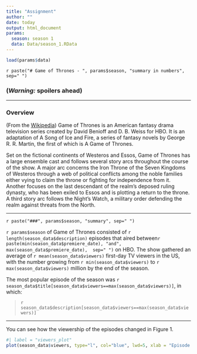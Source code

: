 ---
title: "Assignment"
author: ""
date: today
output: html_document
params:
  season: season 1
  data: Data/season_1.RData
---

```{r}
load(params$data)
```
`r paste("# Game of Thrones - ", params$season, "summary in numbers", sep=" ")`

### __(*Warning:* spoilers ahead)__

***

### Overview

(From the [Wikipedia](https://en.wikipedia.org/wiki/Game_of_Thrones#Premise)) Game of Thrones is an American fantasy drama television series created by David Benioff and D. B. Weiss for HBO. It is an adaptation of A Song of Ice and Fire, a series of fantasy novels by George R. R. Martin, the first of which is A Game of Thrones.

Set on the fictional continents of Westeros and Essos, Game of Thrones has a large ensemble cast and follows several story arcs throughout the course of the show. A major arc concerns the Iron Throne of the Seven Kingdoms of Westeros through a web of political conflicts among the noble families either vying to claim the throne or fighting for independence from it. Another focuses on the last descendant of the realm's deposed ruling dynasty, who has been exiled to Essos and is plotting a return to the throne. A third story arc follows the Night's Watch, a military order defending the realm against threats from the North.

***

`r paste("###", params$season, "summary", sep=" ")`


`r params$season` of Game of Thrones consisted of `r length(season_data$description)` episodes that aired between`r paste(min(season_data$premiere_date), "and", max(season_data$premiere_date),  sep=" ")`  on HBO. The show gathered an average of `r mean(season_data$viewers)` first-day TV viewers in the US, with the number growing from `r min(season_data$viewers)` to `r max(season_data$viewers)` million by the end of the season.

The most popular episode of the season was `r season_data$title[season_data$viewers==max(season_data$viewers)]`, in which:

> `r season_data$description[season_data$viewers==max(season_data$viewers)]`


***

You can see how the viewership of the episodes changed in Figure 1.

```{r}
#| label = "viewers_plot"
plot(season_data$viewers, type="l", col="blue", lwd=5, xlab = "Episode number", ylab = "1st day TV viewers in the US (millions)")
```

